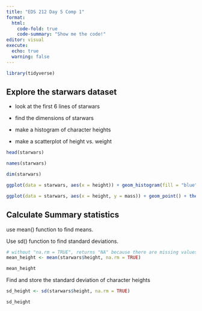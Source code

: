 ```yaml
---
title: "EDS 212 Day 5 Comp 1"
format: 
  html: 
    code-fold: true
    code-summary: "Show me the code!"
editor: visual
execute:
  echo: true
  warning: false
---
```


```r
library(tidyverse)
```

## Explore the starwars dataset

-   look at the first 6 lines of starwars

-   find the dimensions of starwars

-   make a histogram of character heights

-   make a scatterplot of height vs. weight

```r
head(starwars)

names(starwars)

dim(starwars)
```

```r
ggplot(data = starwars, aes(x = height)) + geom_histogram(fill = "blue", color = "black") + theme_minimal()
```

```r
ggplot(data = starwars, aes(x = height, y = mass)) + geom_point() + theme_minimal()
```

## Calculate Summary statistics

use mean() function to find means.

Use sd() function to find standard deviations.

```r
# without "na.rm = TRUE", returns "NA" because there are missing values in this column
mean_height <- mean(starwars$height, na.rm = TRUE)

mean_height
```

Find and store the standard deviation of character heights

```r
sd_height <- sd(starwars$height, na.rm = TRUE)

sd_height
```
